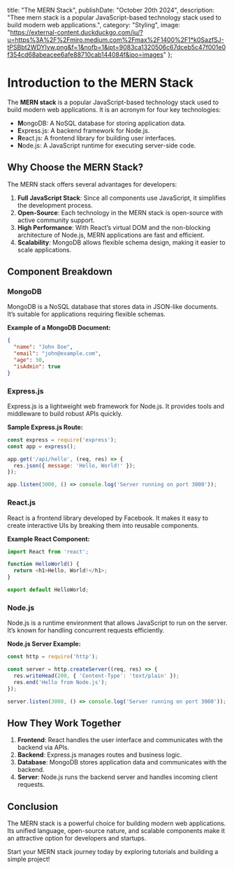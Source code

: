   title: "The MERN Stack",
  publishDate: "October 20th 2024",
  description:
    "Thee mern stack is a popular JavaScript-based technology stack used to build modern web applications.",
  category: "Styling",
  image: "https://external-content.duckduckgo.com/iu/?u=https%3A%2F%2Fmiro.medium.com%2Fmax%2F1400%2F1*k0SazfSJ-tPSBbt2WDYIyw.png&f=1&nofb=1&ipt=9083ca1320506c67dceb5c47f001e0f354cd68abeacee6afe88710cab144084f&ipo=images"
};

# Introduction to the MERN Stack

The **MERN stack** is a popular JavaScript-based technology stack used to build modern web applications. It is an acronym for four key technologies:

- **M**ongoDB: A NoSQL database for storing application data.
- **E**xpress.js: A backend framework for Node.js.
- **R**eact.js: A frontend library for building user interfaces.
- **N**ode.js: A JavaScript runtime for executing server-side code.

## Why Choose the MERN Stack?

The MERN stack offers several advantages for developers:

1. **Full JavaScript Stack**: Since all components use JavaScript, it simplifies the development process.
2. **Open-Source**: Each technology in the MERN stack is open-source with active community support.
3. **High Performance**: With React’s virtual DOM and the non-blocking architecture of Node.js, MERN applications are fast and efficient.
4. **Scalability**: MongoDB allows flexible schema design, making it easier to scale applications.

## Component Breakdown

### MongoDB
MongoDB is a NoSQL database that stores data in JSON-like documents. It’s suitable for applications requiring flexible schemas.

**Example of a MongoDB Document:**
```json
{
  "name": "John Doe",
  "email": "john@example.com",
  "age": 30,
  "isAdmin": true
}
```

### Express.js
Express.js is a lightweight web framework for Node.js. It provides tools and middleware to build robust APIs quickly.

**Sample Express.js Route:**
```javascript
const express = require('express');
const app = express();

app.get('/api/hello', (req, res) => {
  res.json({ message: 'Hello, World!' });
});

app.listen(3000, () => console.log('Server running on port 3000'));
```

### React.js
React is a frontend library developed by Facebook. It makes it easy to create interactive UIs by breaking them into reusable components.

**Example React Component:**
```javascript
import React from 'react';

function HelloWorld() {
  return <h1>Hello, World!</h1>;
}

export default HelloWorld;
```

### Node.js
Node.js is a runtime environment that allows JavaScript to run on the server. It’s known for handling concurrent requests efficiently.

**Node.js Server Example:**
```javascript
const http = require('http');

const server = http.createServer((req, res) => {
  res.writeHead(200, { 'Content-Type': 'text/plain' });
  res.end('Hello from Node.js');
});

server.listen(3000, () => console.log('Server running on port 3000'));
```

## How They Work Together

1. **Frontend**: React handles the user interface and communicates with the backend via APIs.
2. **Backend**: Express.js manages routes and business logic.
3. **Database**: MongoDB stores application data and communicates with the backend.
4. **Server**: Node.js runs the backend server and handles incoming client requests.

## Conclusion

The MERN stack is a powerful choice for building modern web applications. Its unified language, open-source nature, and scalable components make it an attractive option for developers and startups.

Start your MERN stack journey today by exploring tutorials and building a simple project!
